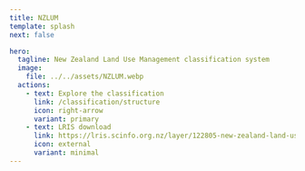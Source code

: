 ```yaml
---
title: NZLUM
template: splash
next: false

hero:
  tagline: New Zealand Land Use Management classification system
  image:
    file: ../../assets/NZLUM.webp
  actions:
    - text: Explore the classification
      link: /classification/structure
      icon: right-arrow
      variant: primary
    - text: LRIS download
      link: https://lris.scinfo.org.nz/layer/122805-new-zealand-land-use-management-version-03-nzlum-v03/
      icon: external
      variant: minimal
---
```



<CardGrid stagger>
  <LinkCard
    title="Classification system"
    href="/classification/structure"
    description="Transparent rules, versioned updates, and real-world guidance for practitioners."
  />
  <LinkCard
    title="Governance Group"
    href="/classification/primary"
    description="Plain-language definitions and examples."
  />
  <LinkCard
    title="References and Documents"
    href="/use/data"
    description="Transparent rules, versioned updates, and real-world guidance for practitioners."
  />
</CardGrid>
